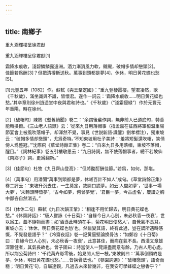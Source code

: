 ```yaml
---
---
---
```

title: 南鄉子
---




重九涵輝樓呈徐君猷

重九涵輝樓呈徐君猷[1]





霜降水痕收，淺碧鱗鱗露遠洲。酒力漸消風力軟，颼颼，破帽多情却戀頭[2]。　　佳節若爲酬[3]？但把清樽斷送秋。萬事到頭都是夢[4]，休休，明日黄花蝶也愁[5]。

[1]元豐五年（1082）作。蘇軾《與王鞏定國》：“重九登棲霞樓，望君凄然，歌《千秋歲》，滿坐識與不識，皆懷君。遂作一詞云：‘霜降水痕收……明日黄花蝶也愁。’其卒章則徐州逍遥堂中夜與君和詩也。”《千秋歲》（“淺霜侵緑”）作於元豐元年重陽，時在徐州。

[2]〔破帽句〕陳鵠《耆舊續聞》卷二：“余謂後輩作詞，無非前人已道底句，特善能轉换爾。《三山老人語録》云：‘從來九日用落帽事（指孟嘉在征西將軍桓温重陽節宴會上被風吹落帽子，却渾然不覺，事見《世説新語·識鑒》劉孝標注），獨東坡云：“破帽多情却戀頭”，尤爲奇特。’不知東坡用杜子美詩：‘羞將短髮還吹帽，笑倩傍人爲整冠。’”沈際飛《草堂詩餘正集》卷二：“自來九日多用落帽，東坡不落帽，醒目。”《詞林紀事》卷五引樓敬思云：“九日詩詞，無不使落帽事者，總不若坡仙《南鄉子》詞，更爲翻新。”

[3]〔佳節句〕杜牧《九日齊山登高》：“但將酩酊酬佳節。”若爲，如何，那堪。

[4]〔萬事句〕用潘閬“萬事到頭都是夢，休嗟百計不如人”成句。《草堂詩餘正集》卷二評云：“東坡升沉去住，一生莫定，故開口説夢。如云‘人間如夢’，‘世事一場大夢’，‘未轉頭時皆夢’，‘古今如夢，何曾夢覺’，‘君臣一夢，今古虚名’，屢讀之胸中鄙吝自然消去。”

[5]〔休休二句〕蘇軾《九日次韻王鞏》：“相逢不用忙歸去，明日黄花蝶也愁。”《休齋詩話》：“唐人嘗詠《十日菊》：‘自緣今日人心别，未必秋香一夜衰’，世以爲工，蓋不隨物而盡；如‘酒盞此時須在手，菊花明日便愁人’，自覺氣不長耳。東坡亦云：‘休休，明日黄花蝶也愁’也。然雖變其語，終有此過，豈在謫所遇時感慨，不覺發是語乎？”《冷齋夜話》卷一記黄庭堅論换骨法：“如鄭谷《十日菊》曰：‘自緣今日人心别，未必秋香一夜衰’，此意甚佳，而病在氣不長。西漢文章雄深雅健者，其氣長故也。曾子固曰：詩當使人一覽語盡而意有餘，乃古人用心處。所以荆公菊詩曰：‘千花萬卉彫零後，始見閒人把一枝。’東坡則曰：‘萬事倒頭終是夢，休休，明日黄花蝶也愁。’……皆换骨法也。”《蓼園詞選》：“‘破帽戀頭’，語奇而穩；‘明日黄花’句，自屬達觀，凡過去未來皆幾非，在我安可學蜂蝶之戀香乎？”